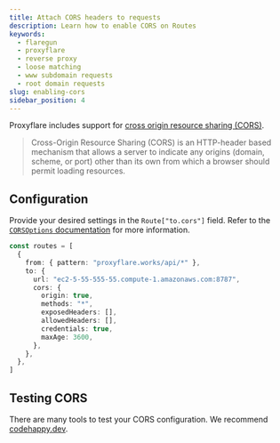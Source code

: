 ```yaml
---
title: Attach CORS headers to requests
description: Learn how to enable CORS on Routes
keywords:
  - flaregun
  - proxyflare
  - reverse proxy
  - loose matching
  - www subdomain requests
  - root domain requests
slug: enabling-cors
sidebar_position: 4
---
```


Proxyflare includes support for [cross origin resource sharing (CORS)](https://developer.mozilla.org/en-US/docs/Web/HTTP/CORS).

> Cross-Origin Resource Sharing (CORS) is an HTTP-header based mechanism that allows a server to indicate any origins (domain, scheme, or port) other than its own from which a browser should permit loading resources.

## Configuration

Provide your desired settings in the `Route["to.cors"]` field. Refer to the [`CORSOptions` documentation](http://localhost:3000/docs/latest/proxyflare/plugin/reference/type-definitions#corsoptions) for more information.

```ts title="functions/_middleware.ts"
const routes = [
  {
    from: { pattern: "proxyflare.works/api/*" },
    to: {
      url: "ec2-5-55-555-55.compute-1.amazonaws.com:8787",
      cors: {
        origin: true,
        methods: "*",
        exposedHeaders: [],
        allowedHeaders: [],
        credentials: true,
        maxAge: 3600,
      },
    },
  },
]
```

## Testing CORS

There are many tools to test your CORS configuration. We recommend [codehappy.dev](https://cors-test.codehappy.dev/).
